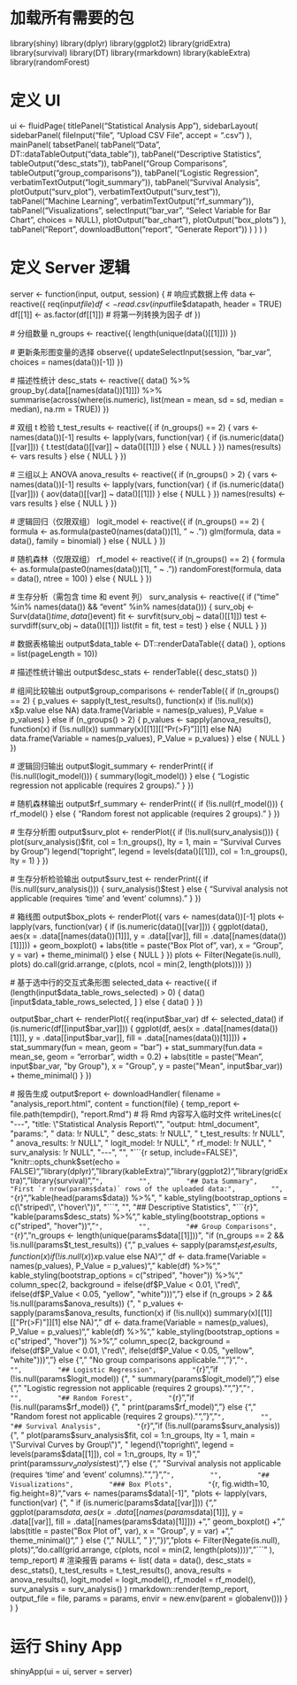 # 加载所有需要的包
library(shiny)
library(dplyr)
library(ggplot2)
library(gridExtra)
library(survival)
library(DT)
library(rmarkdown)
library(kableExtra)
library(randomForest)

# 定义 UI
ui <- fluidPage(
  titlePanel("Statistical Analysis App"),
  sidebarLayout(
    sidebarPanel(
      fileInput("file", "Upload CSV File", accept = ".csv")
    ),
    mainPanel(
      tabsetPanel(
        tabPanel("Data", DT::dataTableOutput("data_table")),
        tabPanel("Descriptive Statistics", tableOutput("desc_stats")),
        tabPanel("Group Comparisons", tableOutput("group_comparisons")),
        tabPanel("Logistic Regression", verbatimTextOutput("logit_summary")),
        tabPanel("Survival Analysis", plotOutput("surv_plot"), verbatimTextOutput("surv_test")),
        tabPanel("Machine Learning", verbatimTextOutput("rf_summary")),
        tabPanel("Visualizations",
                 selectInput("bar_var", "Select Variable for Bar Chart", choices = NULL),
                 plotOutput("bar_chart"),
                 plotOutput("box_plots")
        ),
        tabPanel("Report", downloadButton("report", "Generate Report"))
      )
    )
  )
)

# 定义 Server 逻辑
server <- function(input, output, session) {
  # 响应式数据上传
  data <- reactive({
    req(input$file)
    df <- read.csv(input$file$datapath, header = TRUE)
    df[[1]] <- as.factor(df[[1]]) # 将第一列转换为因子
    df
  })
  
  # 分组数量
  n_groups <- reactive({
    length(unique(data()[[1]]))
  })
  
  # 更新条形图变量的选择
  observe({
    updateSelectInput(session, "bar_var", choices = names(data())[-1])
  })
  
  # 描述性统计
  desc_stats <- reactive({
    data() %>%
      group_by(.data[[names(data())[1]]]) %>%
      summarise(across(where(is.numeric), list(mean = mean, sd = sd, median = median), na.rm = TRUE))
  })
  
  # 双组 t 检验
  t_test_results <- reactive({
    if (n_groups() == 2) {
      vars <- names(data())[-1]
      results <- lapply(vars, function(var) {
        if (is.numeric(data()[[var]])) {
          t.test(data()[[var]] ~ data()[[1]])
        } else {
          NULL
        }
      })
      names(results) <- vars
      results
    } else {
      NULL
    }
  })
  
  # 三组以上 ANOVA
  anova_results <- reactive({
    if (n_groups() > 2) {
      vars <- names(data())[-1]
      results <- lapply(vars, function(var) {
        if (is.numeric(data()[[var]])) {
          aov(data()[[var]] ~ data()[[1]])
        } else {
          NULL
        }
      })
      names(results) <- vars
      results
    } else {
      NULL
    }
  })
  
  # 逻辑回归（仅限双组）
  logit_model <- reactive({
    if (n_groups() == 2) {
      formula <- as.formula(paste0(names(data())[1], " ~ ."))
      glm(formula, data = data(), family = binomial)
    } else {
      NULL
    }
  })
  
  # 随机森林（仅限双组）
  rf_model <- reactive({
    if (n_groups() == 2) {
      formula <- as.formula(paste0(names(data())[1], " ~ ."))
      randomForest(formula, data = data(), ntree = 100)
    } else {
      NULL
    }
  })
  
  # 生存分析（需包含 time 和 event 列）
  surv_analysis <- reactive({
    if ("time" %in% names(data()) && "event" %in% names(data())) {
      surv_obj <- Surv(data()$time, data()$event)
      fit <- survfit(surv_obj ~ data()[[1]])
      test <- survdiff(surv_obj ~ data()[[1]])
      list(fit = fit, test = test)
    } else {
      NULL
    }
  })
  
  # 数据表格输出
  output$data_table <- DT::renderDataTable({
    data()
  }, options = list(pageLength = 10))
  
  # 描述性统计输出
  output$desc_stats <- renderTable({
    desc_stats()
  })
  
  # 组间比较输出
  output$group_comparisons <- renderTable({
    if (n_groups() == 2) {
      p_values <- sapply(t_test_results(), function(x) if (!is.null(x)) x$p.value else NA)
      data.frame(Variable = names(p_values), P_Value = p_values)
    } else if (n_groups() > 2) {
      p_values <- sapply(anova_results(), function(x) if (!is.null(x)) summary(x)[[1]][["Pr(>F)"]][1] else NA)
      data.frame(Variable = names(p_values), P_Value = p_values)
    } else {
      NULL
    }
  })
  
  # 逻辑回归输出
  output$logit_summary <- renderPrint({
    if (!is.null(logit_model())) {
      summary(logit_model())
    } else {
      "Logistic regression not applicable (requires 2 groups)."
    }
  })
  
  # 随机森林输出
  output$rf_summary <- renderPrint({
    if (!is.null(rf_model())) {
      rf_model()
    } else {
      "Random forest not applicable (requires 2 groups)."
    }
  })
  
  # 生存分析图
  output$surv_plot <- renderPlot({
    if (!is.null(surv_analysis())) {
      plot(surv_analysis()$fit, col = 1:n_groups(), lty = 1, main = "Survival Curves by Group")
      legend("topright", legend = levels(data()[[1]]), col = 1:n_groups(), lty = 1)
    }
  })
  
  # 生存分析检验输出
  output$surv_test <- renderPrint({
    if (!is.null(surv_analysis())) {
      surv_analysis()$test
    } else {
      "Survival analysis not applicable (requires 'time' and 'event' columns)."
    }
  })
  
  # 箱线图
  output$box_plots <- renderPlot({
    vars <- names(data())[-1]
    plots <- lapply(vars, function(var) {
      if (is.numeric(data()[[var]])) {
        ggplot(data(), aes(x = .data[[names(data())[1]]], y = .data[[var]], fill = .data[[names(data())[1]]])) +
          geom_boxplot() +
          labs(title = paste("Box Plot of", var), x = "Group", y = var) +
          theme_minimal()
      } else {
        NULL
      }
    })
    plots <- Filter(Negate(is.null), plots)
    do.call(grid.arrange, c(plots, ncol = min(2, length(plots))))
  })
  
  # 基于选中行的交互式条形图
  selected_data <- reactive({
    if (length(input$data_table_rows_selected) > 0) {
      data()[input$data_table_rows_selected, ]
    } else {
      data()
    }
  })
  
  output$bar_chart <- renderPlot({
    req(input$bar_var)
    df <- selected_data()
    if (is.numeric(df[[input$bar_var]])) {
      ggplot(df, aes(x = .data[[names(data())[1]]], y = .data[[input$bar_var]], fill = .data[[names(data())[1]]])) +
        stat_summary(fun = mean, geom = "bar") +
        stat_summary(fun.data = mean_se, geom = "errorbar", width = 0.2) +
        labs(title = paste("Mean", input$bar_var, "by Group"), x = "Group", y = paste("Mean", input$bar_var)) +
        theme_minimal()
    }
  })
  
  # 报告生成
  output$report <- downloadHandler(
    filename = "analysis_report.html",
    content = function(file) {
      temp_report <- file.path(tempdir(), "report.Rmd")
      # 将 Rmd 内容写入临时文件
      writeLines(c(
        "---",
        "title: \"Statistical Analysis Report\"",
        "output: html_document",
        "params:",
        "  data: !r NULL",
        "  desc_stats: !r NULL",
        "  t_test_results: !r NULL",
        "  anova_results: !r NULL",
        "  logit_model: !r NULL",
        "  rf_model: !r NULL",
        "  surv_analysis: !r NULL",
        "---",
        "",
        "```{r setup, include=FALSE}",
        "knitr::opts_chunk$set(echo = FALSE)",
        "library(dplyr)",
        "library(kableExtra)",
        "library(ggplot2)",
        "library(gridExtra)",
        "library(survival)",
        "```",
        "",
        "## Data Summary",
        "First `r nrow(params$data)` rows of the uploaded data:",
        "",
        "```{r}",
        "kable(head(params$data)) %>%",
        "  kable_styling(bootstrap_options = c(\"striped\", \"hover\"))",
        "```",
        "",
        "## Descriptive Statistics",
        "```{r}",
        "kable(params$desc_stats) %>%",
        "  kable_styling(bootstrap_options = c(\"striped\", \"hover\"))",
        "```",
        "",
        "## Group Comparisons",
        "```{r}",
        "n_groups <- length(unique(params$data[[1]]))",
        "if (n_groups == 2 && !is.null(params$t_test_results)) {",
        "  p_values <- sapply(params$t_test_results, function(x) if (!is.null(x)) x$p.value else NA)",
        "  df <- data.frame(Variable = names(p_values), P_Value = p_values)",
        "  kable(df) %>%",
        "    kable_styling(bootstrap_options = c(\"striped\", \"hover\")) %>%",
        "    column_spec(2, background = ifelse(df$P_Value < 0.01, \"red\", ifelse(df$P_Value < 0.05, \"yellow\", \"white\")))",
        "} else if (n_groups > 2 && !is.null(params$anova_results)) {",
        "  p_values <- sapply(params$anova_results, function(x) if (!is.null(x)) summary(x)[[1]][[\"Pr(>F)\"]][1] else NA)",
        "  df <- data.frame(Variable = names(p_values), P_Value = p_values)",
        "  kable(df) %>%",
        "    kable_styling(bootstrap_options = c(\"striped\", \"hover\")) %>%",
        "    column_spec(2, background = ifelse(df$P_Value < 0.01, \"red\", ifelse(df$P_Value < 0.05, \"yellow\", \"white\")))",
        "} else {",
        "  \"No group comparisons applicable.\"",
        "}",
        "```",
        "",
        "## Logistic Regression",
        "```{r}",
        "if (!is.null(params$logit_model)) {",
        "  summary(params$logit_model)",
        "} else {",
        "  \"Logistic regression not applicable (requires 2 groups).\"",
        "}",
        "```",
        "",
        "## Random Forest",
        "```{r}",
        "if (!is.null(params$rf_model)) {",
        "  print(params$rf_model)",
        "} else {",
        "  \"Random forest not applicable (requires 2 groups).\"",
        "}",
        "```",
        "",
        "## Survival Analysis",
        "```{r}",
        "if (!is.null(params$surv_analysis)) {",
        "  plot(params$surv_analysis$fit, col = 1:n_groups, lty = 1, main = \"Survival Curves by Group\")",
        "  legend(\"topright\", legend = levels(params$data[[1]]), col = 1:n_groups, lty = 1)",
        "  print(params$surv_analysis$test)",
        "} else {",
        "  \"Survival analysis not applicable (requires 'time' and 'event' columns).\"",
        "}",
        "```",
        "",
        "## Visualizations",
        "### Box Plots",
        "```{r, fig.width=10, fig.height=8}",
        "vars <- names(params$data)[-1]",
        "plots <- lapply(vars, function(var) {",
        "  if (is.numeric(params$data[[var]])) {",
        "    ggplot(params$data, aes(x = .data[[names(params$data)[1]]], y = .data[[var]], fill = .data[[names(params$data)[1]]])) +",
        "      geom_boxplot() +",
        "      labs(title = paste(\"Box Plot of\", var), x = \"Group\", y = var) +",
        "      theme_minimal()",
        "  } else {",
        "    NULL",
        "  }",
        "})",
        "plots <- Filter(Negate(is.null), plots)",
        "do.call(grid.arrange, c(plots, ncol = min(2, length(plots))))",
        "```"
      ), temp_report)
      # 渲染报告
      params <- list(
        data = data(),
        desc_stats = desc_stats(),
        t_test_results = t_test_results(),
        anova_results = anova_results(),
        logit_model = logit_model(),
        rf_model = rf_model(),
        surv_analysis = surv_analysis()
      )
      rmarkdown::render(temp_report, output_file = file, params = params, envir = new.env(parent = globalenv()))
    }
  )
}

# 运行 Shiny App
shinyApp(ui = ui, server = server)